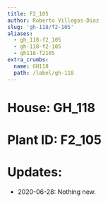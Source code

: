 ```yaml
---
title: F2_105
author: Roberto Villegas-Diaz
slug: 'gh-118/f2-105'
aliases:
  - gh_118-f2_105
  - gh-118-f2-105
  - gh118-f2105
extra_crumbs:
  name: GH118
  path: /label/gh-118
---
```


# **House**: GH_118
# **Plant ID**: F2_105
# **Updates**: 
 - 2020-06-28: Nothing new.
